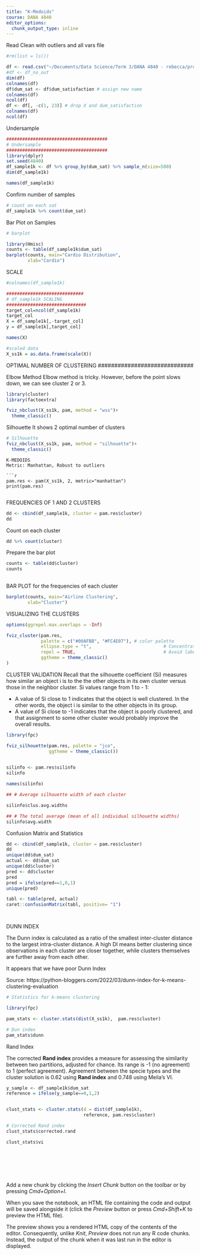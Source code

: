 ```yaml
---
title: "K-Medoids"
course: DANA 4840
editor_options: 
  chunk_output_type: inline
---
```



Read Clean with outliers and all vars file

```r
#rm(list = ls())

df <- read.csv("~/Documents/Data Science/Term 3/DANA 4840 - rebecca/project/data/cleandf_no_out.csv")
#df <- df_no_out
dim(df)
colnames(df)
df$dum_sat <- df$dum_satisfaction # assign new name
colnames(df)
ncol(df)
df <- df[, -c(1, 23)] # drop X and dum_satisfaction
colnames(df)
ncol(df)
```

Undersample

```r

######################################
# Undersample
######################################
library(dplyr)
set.seed(4840)
df_sample1k <- df %>% group_by(dum_sat) %>% sample_n(size=500)
dim(df_sample1k)

names(df_sample1k)
```

Confirm number of samples

```r


# count on each sat
df_sample1k %>% count(dum_sat)

```

Bar Plot on Samples

```r

# barplot

library(Hmisc)
counts <- table(df_sample1k$dum_sat)
barplot(counts, main="Cardio Distribution",
        xlab="Cardio")

```

SCALE

```r
#colnames(df_sample1k)

#############################
# df_sample1k SCALING
##############################
target_col=ncol(df_sample1k)
target_col
X = df_sample1k[,-target_col]
y = df_sample1k[,target_col]

names(X)

#scaled data
X_ss1k = as.data.frame(scale(X))


```

#############################
OPTIMAL NUMBER OF CLUSTERING
#############################

Elbow Method
Elbow method is tricky.  However, before the point slows down, we can see cluster 2 or 3.

```r
library(cluster)
library(factoextra)

fviz_nbclust(X_ss1k, pam, method = "wss")+
  theme_classic()

```


Silhouette
It shows 2 optimal number of clusters


```r


# Silhouette
fviz_nbclust(X_ss1k, pam, method = "silhouette")+
  theme_classic()


```
```
K-MEDOIDS
Metric: Manhattan, Robust to outliers

```r

pam.res <- pam(X_ss1k, 2, metric="manhattan")
print(pam.res)


```

FREQUENCIES OF 1 AND 2 CLUSTERS

```r

dd <- cbind(df_sample1k, cluster = pam.res$cluster)
dd

```

Count on each cluster
```r

dd %>% count(cluster)

```

Prepare the bar plot

```r

counts <- table(dd$cluster)
counts
        
```

BAR PLOT for the frequencies of each cluster

```r

barplot(counts, main="Airline Clustering",
        xlab="Cluster")

```

VISUALIZING THE CLUSTERS

```r

options(ggrepel.max.overlaps = -Inf)

fviz_cluster(pam.res, 
             palette = c("#00AFBB", "#FC4E07"), # color palette
             ellipse.type = "t",                           # Concentration ellipse
             repel = TRUE,                                 # Avoid label overplotting (slow)
             ggtheme = theme_classic()
)

```

CLUSTER VALIDATION
Recall that the silhouette coefficient (Si) measures how similar an object i is to the
the other objects in its own cluster versus those in the neighbor cluster. Si values
range from 1 to - 1:

- A value of Si close to 1 indicates that the object is well clustered. In the other
words, the object i is similar to the other objects in its group.
- A value of Si close to -1 indicates that the object is poorly clustered, and that
assignment to some other cluster would probably improve the overall results.

```r

library(fpc)

fviz_silhouette(pam.res, palette = "jco", 
                ggtheme = theme_classic())
                
```




```r

silinfo <- pam.res$silinfo
silinfo

names(silinfo)

```



```r

## # Average silhouette width of each cluster

silinfo$clus.avg.widths

## # The total average (mean of all individual silhouette widths)
silinfo$avg.width


```

Confusion Matrix and Statistics

```r

dd <- cbind(df_sample1k, cluster = pam.res$cluster)
dd
unique(dd$dum_sat)
actual <- dd$dum_sat
unique(dd$cluster)
pred <- dd$cluster
pred
pred = ifelse(pred==1,0,1)
unique(pred)

tabl <- table(pred, actual)
caret::confusionMatrix(tabl, positive= "1")




```

DUNN INDEX

The Dunn index is calculated as a ratio of the smallest inter-cluster distance to the largest intra-cluster distance. A high DI means better clustering since observations in each cluster are closer together, while clusters themselves are further away from each other.

It appears that we have poor Dunn Index

Source: https://python-bloggers.com/2022/03/dunn-index-for-k-means-clustering-evaluation


```r
# Statistics for k-means clustering

library(fpc)

pam_stats <- cluster.stats(dist(X_ss1k),  pam.res$cluster)

# Dun index
pam_stats$dunn

```

Rand Index

The corrected **Rand index** provides a measure for assessing the similarity between two partitions, adjusted for chance. Its range is -1 (no agreement) to 1 (perfect agreement). Agreement between the specie types and the cluster solution is 0.62 using **Rand index** and 0.748 using Meila's VI.

```r

y_sample <- df_sample1k$dum_sat
reference = ifelse(y_sample==0,1,2)


clust_stats <- cluster.stats(d = dist(df_sample1k), 
                             reference, pam.res$cluster)

# Corrected Rand index
clust_stats$corrected.rand


```


```r

clust_stats$vi

```


```r
```


```r
```


```r
```


```r
```


```r
```


```r
```

Add a new chunk by clicking the *Insert Chunk* button on the toolbar or by pressing *Cmd+Option+I*.

When you save the notebook, an HTML file containing the code and output will be saved alongside it (click the *Preview* button or press *Cmd+Shift+K* to preview the HTML file). 

The preview shows you a rendered HTML copy of the contents of the editor. Consequently, unlike *Knit*, *Preview* does not run any R code chunks. Instead, the output of the chunk when it was last run in the editor is displayed.

